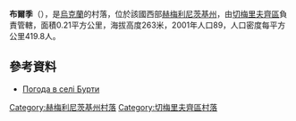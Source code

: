 {{coord|48|49|15|N|26|17|38|E|scale:100000|display=title}}

'''布爾季'''（{{lang-uk|Бурти}}），是[[烏克蘭|烏克蘭]]的村落，位於該國西部[[赫梅利尼茨基州|赫梅利尼茨基州]]，由[[切梅里夫齊區|切梅里夫齊區]]負責管轄，面積0.21平方公里，海拔高度263米，2001年人口89，人口密度每平方公里419.8人。

==參考資料==
* [http://weather.in.ua/ua/hmel'nickaja/2347 Погода в селі Бурти]{{Wayback|url=http://weather.in.ua/ua/hmel%27nickaja/2347 |date=20111220122000 }}

{{DEFAULTSORT:Бурти}}
[[Category:赫梅利尼茨基州村落|Category:赫梅利尼茨基州村落]]
[[Category:切梅里夫齊區村落|Category:切梅里夫齊區村落]]


{{Khmelnytskyi-geo-stub}}